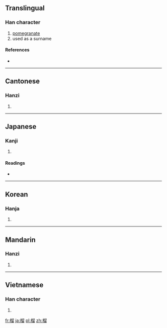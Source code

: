 ==Translingual==

===Han character===
{{Han char|rn=75|rad=木|as=10|sn=14|four=4796<sub>2</sub>|canj=木竹竹田 (DHHW)}}

# [[pomegranate]]
# used as a surname

====References====
* {{Han ref|kx=0544.240|dkj=15280|dj=0932.080|hdz=21267.050|uh=69B4|ud=27060|bh=BA68|bd=47720}}

----

==Cantonese==

===Hanzi===
{{yue-hanzi|jyut=|y=lau4}}

# {{defn|Cantonese|sort=木10}}

----

==Japanese==

===Kanji===
{{ja-kanji|grade=|rs=木10}}

# {{defn|Japanese|sort=木10}}

====Readings====
* {{ja-readings|on=[[りゅう]] (ryū)|kun=[[ざくろ]] (zakuro)}}

----

==Korean==

===Hanja===
{{ko-hanja|hangeul=류>유|eumhun=|rv=ryu>yu|mr=ryu>yu|y=lyu>yu}}

# {{defn|Korean|sort=木10}}

----

==Mandarin==

===Hanzi===
{{cmn-hanzi|pin=[[liú]] ([[liu2]])|wg=liu<sup>2</sup>}}

# {{defn|Mandarin|sort=木10}}

----

==Vietnamese==

===Han character===
{{vi-hantu|[[lựu]]|rs=木10}}

# {{defn|Vietnamese|sort=木10}}

[[fr:榴]]
[[ja:榴]]
[[pl:榴]]
[[zh:榴]]